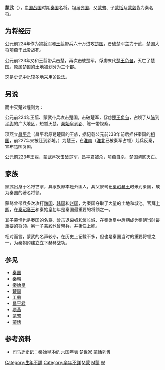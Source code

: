 {{Infobox 先秦人物
|名称=蒙武
|图像=
|图说=
|别称=
|姓=
|氏=蒙
|名=武
|字=
|别名=
|别字=
|谥号=
|时代=[[戰國時期|戰國時期]]
|国家=[[秦國|秦國]]
|身份=
|官位=
|爵位=
|出生日期=
|出生地点=
|逝世日期=
|逝世地点=
|在位=
|父=[[蒙驁|蒙驁]]
|母=
|正妻=
|妾=
|夫=
|子女=[[蒙恬|蒙恬]]、[[蒙毅|蒙毅]]
|太子=
|都城=
|居所=
|墓葬=
|著作=
}}
'''蒙武'''（{{bd|？||？|catIdx=M蒙}}），[[中国|中国]][[战国|战国]]时期[[秦国|秦国]]名将。祖居[[齐国|齐国]]，父[[蒙骜|蒙骜]]、子[[蒙恬|蒙恬]]及[[蒙毅|蒙毅]]皆为秦名将。

== 为将经历 ==

公元前224年作为[[裨将军|裨将军]]和[[王翦|王翦]]带兵六十万进攻[[楚国|楚国]]，击破楚军主力于[[蕲|蕲]]，楚国大将[[项燕|项燕]]于此役战死。

公元前223年又和王翦带兵击楚，再次击破楚军，俘虏末代[[楚王负刍|楚王负刍]]，灭亡了楚国。原属楚国的土地被划分为三个[[郡|郡]]。

这是[[史记|史记]]中比较多地采用的说法。

== 另说 ==

而{{Wikisource history link|史記|006|秦始皇本紀}}中灭楚过程则为：

公元前224年王翦、蒙武带兵攻击楚国，击破楚军，俘虏[[楚王负刍|楚王负刍]]，占领了从[[陈|陈]]到[[平舆|平舆]]的广大地区，短暂灭楚。[[秦始皇|秦始皇]]到[[郢|郢]]、陈一带视察。

项燕立[[昌平君|昌平君]]（昌平君原是楚国的王族，据记载公元前238年前后担任秦国的[[相国|相国]]，前227年来被迁到郢地。）为楚王，在[[淮南|淮南]]（[[淮北|淮北]]已被秦军占领）起兵反秦，宣布楚国复国。

公元前223年王翦、蒙武再次击破楚军，昌平君被杀，项燕自杀，楚国彻底灭亡。

== 家族 ==

蒙武出身于名将世家，其家族原本是齐国人，其父蒙骜在[[秦昭襄王|秦昭襄王]]时来到秦国，成为秦国的著名将领。

蒙骜曾带兵多次攻打[[魏国_(战国)|魏国]]、[[韩国_(战国)|韩国]]和[[赵国|赵国]]，为秦国夺取了大量的土地和城池。官拜[[上卿|上卿]]，在[[秦昭襄王|秦昭襄王]]和秦始皇初年是秦国最重要的将领之一。

其子蒙恬也是秦国的名将，曾击退[[匈奴|匈奴]]和筑[[长城|长城]]，在秦始皇中后期成为[[秦朝|秦朝]]当时最重要的将领。另一子[[蒙毅|蒙毅]]也曾带兵，并担任上卿。

相对而言，蒙武的名声较小，在历史上记载不多，但也是秦国当时的重要将领之一，为秦朝的建立立下赫赫战功。

== 参见 ==

*[[秦国|秦国]]
*[[秦朝|秦朝]]
*[[秦始皇|秦始皇]]
*[[楚国|楚国]]
*[[王翦|王翦]]
*[[昌平君|昌平君]]
*[[项燕|项燕]]
*[[蒙骜|蒙骜]]
*[[蒙恬|蒙恬]]

== 参考资料 ==
*[[司马迁|司马迁]][[史记|史记]]：秦始皇本纪 六国年表 楚世家 蒙恬列传

{{秦灭六国之战}}

[[Category:生年不詳|Category:生年不詳]]
[[Category:卒年不詳|Category:卒年不詳]]
[[Category:秦国官员|M蒙]]
[[Category:秦国军事人物|M蒙]]
[[Category:蒙姓|W]]